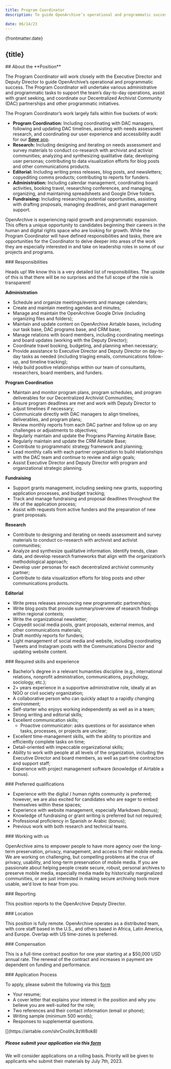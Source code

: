 ```yaml
---
title: Program Coordinator
description: To guide OpenArchive’s operational and programmatic success, we’re seeking a Program Coordinator who will support our team’s day-to-day operations, assist with grant seeking, and coordinate our Decentralized Archivist Community (DAC) partnerships and other programmatic initiatives.

date: 06/14/23
---
```



<JobHeaderSection>
{frontmatter.date}

## {title}

</JobHeaderSection>

<AboutSection />

<AboutPositionSection>
## About the **Position**

The Program Coordinator will work closely with the Executive Director and Deputy Director to guide OpenArchive’s operational and programmatic success. The Program Coordinator will undertake various administrative and programmatic tasks to support the team’s day-to-day operations, assist with grant seeking, and coordinate our Decentralized Archivist Community (DAC) partnerships and other programmatic initiatives.

The Program Coordinator’s work largely falls within five buckets of work: 

- **Program Coordination:** Including coordinating with DAC managers, following and updating DAC timelines, assisting with needs assessment research, and coordinating our user experience and accessibility audit for our [***Save*** app](https://open-archive.org/save).
- **Research:** Including designing and iterating on needs assessment and survey materials to conduct co-research with archivist and activist communities; analyzing and synthesizing qualitative data; developing user personas; contributing to data visualization efforts for blog posts and other communications products.
- **Editorial:** Including writing press releases, blog posts, and newsletters; copyediting comms products; contributing to reports for funders.
- **Administration:** Including calendar management, coordinating board activities, booking travel, researching conferences, and managing, organizing, and maintaining spreadsheets and Google Drive folders.
- **Fundraising:** Including researching potential opportunities, assisting with drafting proposals, managing deadlines, and grant management support.


OpenArchive is experiencing rapid growth and programmatic expansion. This offers a unique opportunity to candidates beginning their careers in the human and digital rights space who are looking for growth. While the Program Coordinator will have defined responsibilities and tasks, there are opportunities for the Coordinator to delve deeper into areas of the work they are especially interested in and take on leadership roles in some of our projects and programs.

</AboutPositionSection>

<DetailsSection>
<DetailItem>
### Responsibilities

Heads up! We know this is a very detailed list of responsibilities. The upside of this is that there will be no surprises and the full scope of the role is transparent!


**Administration**

- Schedule and organize meetings/events and manage calendars;
- Create and maintain meeting agendas and minutes;
- Manage and maintain the OpenArchive Google Drive (including organizing files and folders);
- Maintain and update content on OpenArchive Airtable bases, including our task base, DAC programs base, and CRM base;
- Manage relations with board members, including coordinating meetings and board updates (working with the Deputy Director);
- Coordinate travel booking, budgeting, and planning when necessary;
- Provide assistance to Executive Director and Deputy Director on day-to-day tasks as needed (including triaging emails, communications follow-up, and timeline tracking);
- Help build positive relationships within our team of consultants, researchers, board members, and funders.

**Program Coordination**

- Maintain and monitor program plans, program schedules, and program deliverables for our Decentralized Archivist Communities;
- Ensure program deadlines are met and work with Deputy Director to adjust timelines if necessary;
- Communicate directly with DAC managers to align timelines, deliverables, and program plans;
- Review monthly reports from each DAC partner and follow up on any challenges or adjustments to objectives;
- Regularly maintain and update the Programs Planning Airtable Base;
- Regularly maintain and update the CRM Airtable Base; 
- Contribute to programmatic strategy framework and planning;
- Lead monthly calls with each partner organization to build relationships with the DAC team and continue to review and align goals;
- Assist Executive Director and Deputy Director with program and organizational strategic planning.

**Fundraising**

- Support grants management, including seeking new grants, supporting application processes, and budget tracking;
- Track and manage fundraising and proposal deadlines throughout the life of the application process;
- Assist with requests from active funders and the preparation of new grant proposals.

**Research**

- Contribute to designing and iterating on needs assessment and survey materials to conduct co-research with archivist and activist communities;
- Analyze and synthesize qualitative information. Identify trends, clean data, and develop research frameworks that align with the organization’s methodological approach;
- Develop user personas for each decentralized archivist community partner;
- Contribute to data visualization efforts for blog posts and other communications products. 

**Editorial**

- Write press releases announcing new programmatic partnerships;
- Write blog posts that provide summary/overview of research findings within regional contexts;
- Write the organizational newsletter;
- Copyedit social media posts, grant proposals, external memos, and other communications materials;
- Draft monthly reports for funders;
- Light management of social media and website, including coordinating Tweets and Instagram posts with the Communications Director and updating website content.


</DetailItem>
<DetailItem>
### Required skills and experience

- Bachelor’s degree in a relevant humanities discipline (e.g., international relations, nonprofit administration, communications, psychology, sociology, etc.);
- 2+ years experience in a supportive administrative role, ideally at an NGO or civil society organization;
- A collaborative person who can quickly adapt to a rapidly changing environment;
- Self-starter who enjoys working independently as well as in a team;
- Strong writing and editorial skills;
- Excellent communication skills;
  - Proactive communicator: asks questions or for assistance when tasks, processes, or projects are unclear;
- Excellent time-management skills, with the ability to prioritize and efficiently complete tasks on time;
- Detail-oriented with impeccable organizational skills;
- Ability to work with people at all levels of the organization, including the Executive Director and board members, as well as part-time contractors and support staff;
- Experience with project management software (knowledge of Airtable a bonus).

</DetailItem>
<DetailItem>
### Preferred qualifications

- Experience with the digital / human rights community is preferred; however, we are also excited for candidates who are eager to embed themselves within these spaces;
- Experience with website management, especially Markdown (bonus);
- Knowledge of fundraising or grant writing is preferred but not required;
- Professional proficiency in Spanish or Arabic (bonus);
- Previous work with both research and technical teams.

</DetailItem>
<DetailItem>
  ### Working with us

OpenArchive aims to empower people to have more agency over the long-term preservation, privacy, management, and access to their mobile media. We are working on challenging, but compelling problems at the crux of privacy, usability, and long-term preservation of mobile media. If you are passionate about helping people create secure, robust, personal archives to preserve mobile media, especially media made by historically marginalized communities, or are just interested in making secure archiving tools more usable, we’d love to hear from you.

</DetailItem>
<DetailItem>
  ### Reporting

This position reports to the OpenArchive Deputy Director.

</DetailItem>
<DetailItem>
  ### Location

This position is fully remote. OpenArchive operates as a distributed team, with core staff based in the U.S., and others based in Africa, Latin America, and Europe. Overlap with US time-zones is preferred.

</DetailItem>
<DetailItem>
  ### Compensation

This is a full-time contract position for one year starting at a $50,000 USD annual rate. The renewal of the contract and increases in payment are dependent on funding and performance.

</DetailItem>
<DetailItem>
  ### Application Process

To apply, please submit the following via this [form](https://airtable.com/shrCnolihL9zW8ok8)

- Your resume;
- A cover letter that explains your interest in the position and why you believe you are well-suited for the role;
- Two references and their contact information (email or phone);
- Writing sample (minimum 500 words);
- Responses to supplemental questions.

</DetailItem>
<ContactBox>
  [](https://airtable.com/shrCnolihL9zW8ok8)

##### Please submit your application via this [form](https://airtable.com/shrKQQLURJoNGwrtS)

We will consider applications on a rolling basis. Priority will be given to applicants who submit their materials by July 7th, 2023.

</ContactBox>
</DetailsSection>

<DiverseSection />

